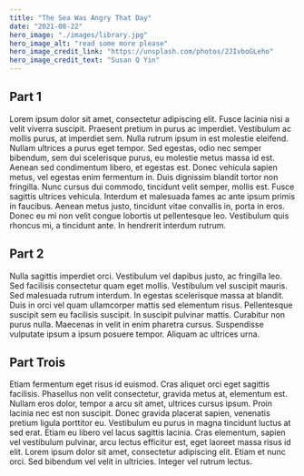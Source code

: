 ```yaml
---
title: "The Sea Was Angry That Day"
date: "2021-08-22"
hero_image: "./images/library.jpg"
hero_image_alt: "read some more please"
hero_image_credit_link: "https://unsplash.com/photos/2JIvboGLeho"
hero_image_credit_text: "Susan Q Yin"
---
```


## Part 1
Lorem ipsum dolor sit amet, consectetur adipiscing elit. Fusce lacinia nisi a velit viverra suscipit. Praesent pretium in purus ac imperdiet. Vestibulum ac mollis purus, at imperdiet sem. Nulla rutrum ipsum in est molestie eleifend. Nullam ultrices a purus eget tempor. Sed egestas, odio nec semper bibendum, sem dui scelerisque purus, eu molestie metus massa id est. Aenean sed condimentum libero, et egestas est. Donec vehicula sapien metus, vel egestas enim fermentum in. Duis dignissim blandit tortor non fringilla. Nunc cursus dui commodo, tincidunt velit semper, mollis est. Fusce sagittis ultrices vehicula. Interdum et malesuada fames ac ante ipsum primis in faucibus. Aenean metus justo, tincidunt vitae convallis in, porta in eros. Donec eu mi non velit congue lobortis ut pellentesque leo. Vestibulum quis rhoncus mi, a tincidunt ante. In hendrerit interdum rutrum.

## Part 2
Nulla sagittis imperdiet orci. Vestibulum vel dapibus justo, ac fringilla leo. Sed facilisis consectetur quam eget mollis. Vestibulum vel suscipit mauris. Sed malesuada rutrum interdum. In egestas scelerisque massa at blandit. Duis in orci vel quam ullamcorper mattis sed elementum risus. Pellentesque suscipit sem eu facilisis suscipit. In suscipit pulvinar mattis. Curabitur non purus nulla. Maecenas in velit in enim pharetra cursus. Suspendisse vulputate ipsum a ipsum posuere tempor. Aliquam ac ultrices urna.

## Part Trois
Etiam fermentum eget risus id euismod. Cras aliquet orci eget sagittis facilisis. Phasellus non velit consectetur, gravida metus at, elementum est. Nullam eros dolor, tempor a arcu sit amet, ultrices cursus ipsum. Proin lacinia nec est non suscipit. Donec gravida placerat sapien, venenatis pretium ligula porttitor eu. Vestibulum eu purus in magna tincidunt luctus at sed erat. Etiam eu libero vel lacus sagittis lacinia. Cras elementum, sapien vel vestibulum pulvinar, arcu lectus efficitur est, eget laoreet massa risus id elit. Lorem ipsum dolor sit amet, consectetur adipiscing elit. Etiam et nunc orci. Sed bibendum vel velit in ultricies. Integer vel rutrum lectus. 